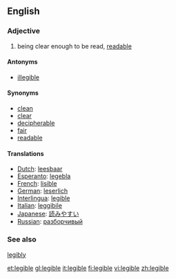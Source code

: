==English==

=== Adjective ===
# being clear enough to be read, [[readable]]

====Antonyms====
*[[illegible]]

====Synonyms====
*[[clean]]
*[[clear]]
*[[decipherable]]
*[[fair]]
*[[readable]]

==== Translations ====
*[[Dutch]]: [[leesbaar]]
*[[Esperanto]]: [[legebla]]
*[[French]]: [[lisible]]
*[[German]]: [[leserlich]]
*[[Interlingua]]: [[legible]]
*[[Italian]]: [[leggibile]]
*[[Japanese]]: [[読みやすい]]
*[[Russian]]: [[разборчивый]]

===See also===
[[legibly]]

[[et:legible]]
[[gl:legible]]
[[it:legible]]
[[fi:legible]]
[[vi:legible]]
[[zh:legible]]